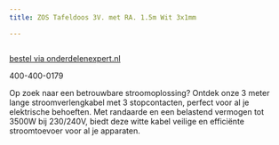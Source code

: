 ```yaml
---
title: ZOS Tafeldoos 3V. met RA. 1.5m Wit 3x1mm

---
```



<Image src={imageProduct} width={imageProduct.width} alt="" />

[bestel via onderdelenexpert.nl](https://www.onderdelenexpert.nl/zos-tafeldoos-3v-met-ra-1-5m-wit-3x1mm-4004000179)

400-400-0179

Op zoek naar een betrouwbare stroomoplossing? Ontdek onze 3 meter lange stroomverlengkabel met 3 stopcontacten, perfect voor al je elektrische behoeften. Met randaarde en een belastend vermogen tot 3500W bij 230/240V, biedt deze witte kabel veilige en efficiënte stroomtoevoer voor al je apparaten.
